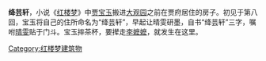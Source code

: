 '''绛芸轩'''，小说《[[红楼梦|红楼梦]]》中[[贾宝玉|贾宝玉]]搬进[[大观园|大观园]]之前在贾府居住的房子。初见于第八回，宝玉将自己的住所命名为“绛芸轩”，早起让晴雯研墨，自书“绛芸轩”三字，嘱咐[[晴雯|晴雯]]贴于门斗。宝玉摔茶杯，要撵走[[李嬷嬷|李嬷嬷]]，就发生在这里。{{Better source|reason=此處原本引用360doc為來源，為不可靠來源|date=2019年5月}}

{{紅樓夢}}

[[Category:红楼梦建筑物|Category:红楼梦建筑物]]